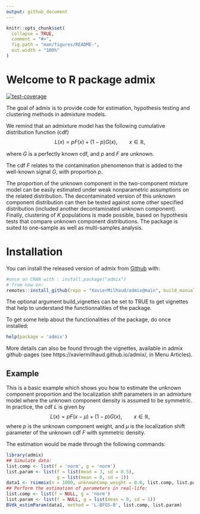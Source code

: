 ```yaml
---
output: github_document
---
```


<!-- README.md is generated from README.Rmd. Please edit that file -->

```r
knitr::opts_chunk$set(
  collapse = TRUE,
  comment = "#>",
  fig.path = "man/figures/README-",
  out.width = "100%"
)
```


# Welcome to R package admix

<!-- badges: start -->
[![test-coverage](https://github.com/XavierMilhaud/admix/actions/workflows/test-coverage/badge.svg)](https://github.com/XavierMilhaud/admix/actions)

The goal of admix is to provide code for estimation, hypothesis testing and clustering methods in admixture models. 

We remind that an admixture model has the following cumulative distribution function (cdf)
$$
  L(x) = pF(x) + (1-p)G(x), \qquad x \in \mathbb{R},
$$

where $G$ is a perfectly known cdf, and $p$ and $F$ are unknown. 

The cdf $F$ relates to the contamination phenomenon that is added to the well-known signal $G$, with proportion $p$.

The proportion of the unknown component in the two-component mixture model can be easily estimated under weak nonparametric assumptions on the related distribution. The decontaminated version of this unknown component distribution can then be tested against some other specified distribution (included another decontaminated unknown component). Finally, clustering of $K$ populations is made possible, based on hypothesis tests that compare unknown component distributions. The package is suited to one-sample as well as multi-samples analysis. 

# Installation

<!-- You can install the released version of admix from [CRAN](https://CRAN.R-project.org) with: -->
You can install the released version of admix from [Github](https://github.com/XavierMilhaud/admix) with:

``` r
#once on CRAN with : install.package("admix")
# from now on:
remotes::install_github(repo = "XavierMilhaud/admix@main", build_manual = TRUE, build_vignettes = FALSE)
```

The optional argument build_vignettes can be set to TRUE to get vignettes that help to understand the functionnalities of the package.

To get some help about the functionalities of the package, do once installed:
``` r
help(package = 'admix')
```
More details can also be found through the vignettes, available in admix github-pages (see https://xaviermilhaud.github.io/admix/, in Menu Articles).


## Example

This is a basic example which shows you how to estimate the unknown component proportion and the localization shift parameters in an admixture model where the unknown component density is assumed to be symmetric. In practice, the cdf $L$ is given by
$$
L(x) = p F(x-\mu) + (1-p) G(x), \qquad x \in \mathbb{R},
$$
where $p$ is the unknown component weight, and $\mu$ is the localization shift parameter of the unknown cdf $F$ with symmetric density.

The estimation would be made through the following commands:
```r
library(admix)
## Simulate data:
list.comp <- list(f = 'norm', g = 'norm')
list.param <- list(f = list(mean = 3, sd = 0.5),
                   g = list(mean = 0, sd = 1))
data1 <- rsimmix(n = 1000, unknownComp_weight = 0.8, list.comp, list.param)[['mixt.data']]
## Perform the estimation of parameters in real-life:
list.comp <- list(f = NULL, g = 'norm')
list.param <- list(f = NULL, g = list(mean = 0, sd = 1))
BVdk_estimParam(data1, method = 'L-BFGS-B', list.comp, list.param)
```

<!-- badges: end -->
